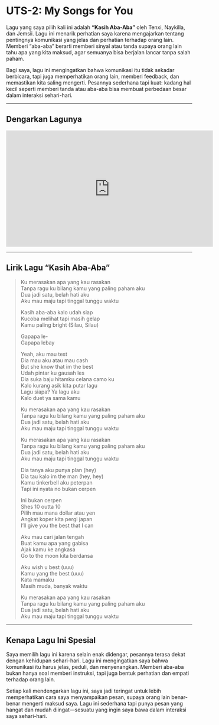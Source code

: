 # UTS-2: My Songs for You

Lagu yang saya pilih kali ini adalah **“Kasih Aba-Aba”** oleh Tenxi, Naykilla, dan Jemsii. Lagu ini menarik perhatian saya karena mengajarkan tentang pentingnya komunikasi yang jelas dan perhatian terhadap orang lain. Memberi “aba-aba” berarti memberi sinyal atau tanda supaya orang lain tahu apa yang kita maksud, agar semuanya bisa berjalan lancar tanpa salah paham.

Bagi saya, lagu ini mengingatkan bahwa komunikasi itu tidak sekadar berbicara, tapi juga memperhatikan orang lain, memberi feedback, dan memastikan kita saling mengerti. Pesannya sederhana tapi kuat: kadang hal kecil seperti memberi tanda atau aba-aba bisa membuat perbedaan besar dalam interaksi sehari-hari.

---

## Dengarkan Lagunya

<iframe width="560" height="315" src="https://www.youtube.com/embed/vDSUmX2zOGk" title="YouTube video player" frameborder="0" allowfullscreen></iframe>

---

## Lirik Lagu “Kasih Aba-Aba”

> Ku merasakan apa yang kau rasakan  
> Tanpa ragu ku bilang kamu yang paling paham aku  
> Dua jadi satu, belah hati aku  
> Aku mau maju tapi tinggal tunggu waktu  
>  
> Kasih aba-aba kalo udah siap  
> Kucoba melihat tapi masih gelap  
> Kamu paling bright (Silau, Silau)  
>  
> Gapapa le-  
> Gapapa lebay  
>  
> Yeah, aku mau test  
> Dia mau aku atau mau cash  
> But she know that im the best  
> Udah pintar ku gausah les  
> Dia suka baju hitamku celana camo ku  
> Kalo kurang asik kita putar lagu  
> Lagu siapa? Ya lagu aku  
> Kalo duet ya sama kamu  
>  
> Ku merasakan apa yang kau rasakan  
> Tanpa ragu ku bilang kamu yang paling paham aku  
> Dua jadi satu, belah hati aku  
> Aku mau maju tapi tinggal tunggu waktu  
>  
> Ku merasakan apa yang kau rasakan  
> Tanpa ragu ku bilang kamu yang paling paham aku  
> Dua jadi satu, belah hati aku  
> Aku mau maju tapi tinggal tunggu waktu  
>  
> Dia tanya aku punya plan (hey)  
> Dia tau kalo im the man (hey, hey)  
> Kamu tinkerbell aku peterpan  
> Tapi ini nyata no bukan cerpen  
>  
> Ini bukan cerpen  
> Shes 10 outta 10  
> Pilih mau mana dollar atau yen  
> Angkat koper kita pergi japan  
> I'll give you the best that I can  
>  
> Aku mau cari jalan tengah  
> Buat kamu apa yang gabisa  
> Ajak kamu ke angkasa  
> Go to the moon kita berdansa  
>  
> Aku wish u best (uuu)  
> Kamu yang the best (uuu)  
> Kata mamaku  
> Masih muda, banyak waktu  
>  
> Ku merasakan apa yang kau rasakan  
> Tanpa ragu ku bilang kamu yang paling paham aku  
> Dua jadi satu, belah hati aku  
> Aku mau maju tapi tinggal tunggu waktu

---

## Kenapa Lagu Ini Spesial

Saya memilih lagu ini karena selain enak didengar, pesannya terasa dekat dengan kehidupan sehari-hari. Lagu ini mengingatkan saya bahwa komunikasi itu harus jelas, peduli, dan menyenangkan. Memberi aba-aba bukan hanya soal memberi instruksi, tapi juga bentuk perhatian dan empati terhadap orang lain.

Setiap kali mendengarkan lagu ini, saya jadi teringat untuk lebih memperhatikan cara saya menyampaikan pesan, supaya orang lain benar-benar mengerti maksud saya. Lagu ini sederhana tapi punya pesan yang hangat dan mudah diingat—sesuatu yang ingin saya bawa dalam interaksi saya sehari-hari.
